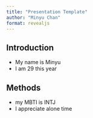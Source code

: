 ```yaml
---
title: "Presentation Template"
author: "Minyu Chan"
format: revealjs
---
```


## Introduction
- My name is Minyu
- I am 29 this year

## Methods
- my MBTI is INTJ
- I appreciate alone time
